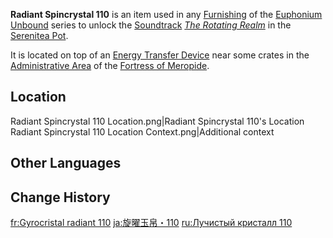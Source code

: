 {{Item Infobox
|id          = 141210
|image       = Item Radiant Spincrystal.png
|type        = Adventure Items
|group       = Radiant Spincrystals
|group2      = Fontaine Spincrystals
|quality     = 4
|invCategory = Precious Items
|description = This wondrous crystal contains a certain rhythm, like something beautiful woven from delicate silk. These items can be found throughout the mainland or from merchants who collect curios. The tune held within this crystal can be revivified in your Serenitea Pot using either "[[Euphonium Unbound: Winding]]" or "[[Euphonium Unbound: Soaring]]." The tune contained within this [[Radiant Spincrystal]] is "[[The Rotating Realm]]."
|source1     = [[Fortress of Meropide]]
|track       = The Rotating Realm
}}
'''Radiant Spincrystal 110''' is an item used in any [[Furnishing]] of the [[Euphonium Unbound]] series to unlock the [[Soundtrack]] ''[[The Rotating Realm]]'' in the [[Serenitea Pot]].

It is located on top of an [[Energy Transfer Device]] near some crates in the [[Administrative Area]] of the [[Fortress of Meropide]].

==Location==
<gallery>
Radiant Spincrystal 110 Location.png|Radiant Spincrystal 110's Location
Radiant Spincrystal 110 Location Context.png|Additional context
</gallery>

==Other Languages==
{{Other Languages
|default_hidden = 1
|en      = Radiant Spincrystal 110
|zhs     = 旋曜玉帛・其一百一十
|zhs_rm  = 
|zht     = 旋曜玉帛・其一百一十
|zht_rm  = 
|zh_tl   = 
|ja      = 旋曜玉帛・110
|ja_rm   = Sen'you Gyokuhaku - Hyaku-juu
|ja_tl   = 
|ko      = 빛나는 결정・110
|ko_rm   = 
|ko_tl   = 
|es      = Girocristal radiante (110)
|es_tl   = 
|fr      = Gyrocristal radiant 110
|fr_tl   = 
|ru      = Лучистый кристалл 110
|ru_tl   = 
|th      = Radiant Spincrystal 110
|vi      = Ngọc Thạch Âm Vang 110
|vi_tl   = 
|de      = Strahlender Drehkristall CX
|de_tl   = 
|id      = Radiant Spincrystal 110
|pt      = Cristal Rodopiante Radiante 110
|pt_tl   = 
|tr      = Parlak Burgu Kristal 110
|tr_tl   = 
|it      = Voltacristallo radioso 110
|it_tl   = 
}}

==Change History==
{{Change History|4.1}}

[[fr:Gyrocristal radiant 110]]
[[ja:旋曜玉帛・110]]
[[ru:Лучистый кристалл 110]]